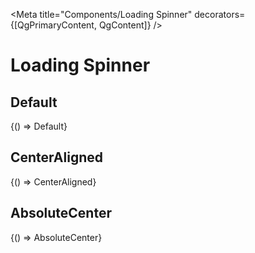 


<Meta title="Components/Loading Spinner" decorators={[QgPrimaryContent, QgContent]} />

# Loading Spinner

## Default

<Canvas sourceState="shown">
  <Story name="Default" decorators={[Grid(2)]} parameters={getDecoratedParameters(Default)}>
    {() => Default}
  </Story>
</Canvas>

## CenterAligned

<Canvas sourceState="shown">
  <Story
    name="CenterAligned"
    decorators={[Grid(2)]}
    parameters={getDecoratedParameters(CenterAligned)}
  >
    {() => CenterAligned}
  </Story>
</Canvas>

## AbsoluteCenter

<Canvas sourceState="shown">
  <Story name="AbsoluteCenter" parameters={getDecoratedParameters(AbsoluteCenter)}>
    {() => AbsoluteCenter}
  </Story>
</Canvas>
